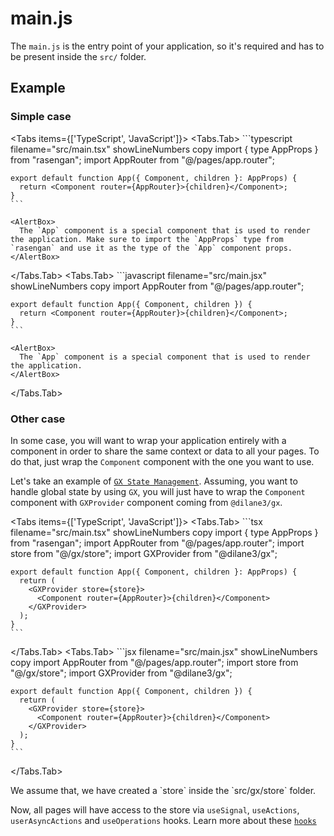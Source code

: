 
# main.js

The `main.js` is the entry point of your application, so it's required and has to be present inside the `src/` folder.

## Example

### Simple case

<Tabs items={['TypeScript', 'JavaScript']}>
  <Tabs.Tab>
    ```typescript filename="src/main.tsx" showLineNumbers copy
    import { type AppProps } from "rasengan";
    import AppRouter from "@/pages/app.router";

    export default function App({ Component, children }: AppProps) {
      return <Component router={AppRouter}>{children}</Component>;
    }
    ```

    <AlertBox>
      The `App` component is a special component that is used to render the application. Make sure to import the `AppProps` type from `rasengan` and use it as the type of the `App` component props.
    </AlertBox>
  </Tabs.Tab>
  <Tabs.Tab>
    ```javascript filename="src/main.jsx" showLineNumbers copy
    import AppRouter from "@/pages/app.router";

    export default function App({ Component, children }) {
      return <Component router={AppRouter}>{children}</Component>;
    }
    ```

    <AlertBox>
      The `App` component is a special component that is used to render the application.
    </AlertBox>
  </Tabs.Tab>
</Tabs>


### Other case 

In some case, you will want to wrap your application entirely with a component in order to share the same context or data to all your pages.
To do that, just wrap the `Component` component with the one you want to use.

Let's take an example of [`GX State Management`](https://gx.dilane3.com). Assuming, you want to handle global state by using `GX`, you will just have to wrap the `Component` component with `GXProvider` component coming from `@dilane3/gx`.

<Tabs items={['TypeScript', 'JavaScript']}>
  <Tabs.Tab>
    ```tsx filename="src/main.tsx" showLineNumbers copy
    import { type AppProps } from "rasengan";
    import AppRouter from "@/pages/app.router";
    import store from "@/gx/store";
    import GXProvider from "@dilane3/gx";

    export default function App({ Component, children }: AppProps) {
      return (
        <GXProvider store={store}>
          <Component router={AppRouter}>{children}</Component>
        </GXProvider>
      );
    }
    ```
  </Tabs.Tab>
  <Tabs.Tab>
    ```jsx filename="src/main.jsx" showLineNumbers copy
    import AppRouter from "@/pages/app.router";
    import store from "@/gx/store";
    import GXProvider from "@dilane3/gx";

    export default function App({ Component, children }) {
      return (
        <GXProvider store={store}>
          <Component router={AppRouter}>{children}</Component>
        </GXProvider>
      );
    }
    ```
  </Tabs.Tab>
</Tabs>

<AlertBox type="tip">
We assume that, we have created a `store` inside the `src/gx/store` folder.
</AlertBox>

Now, all pages will have access to the store via `useSignal`, `useActions`, `userAsyncActions` and `useOperations` hooks.
Learn more about these [`hooks`](https://gx.dilane3.com/docs/hooks)